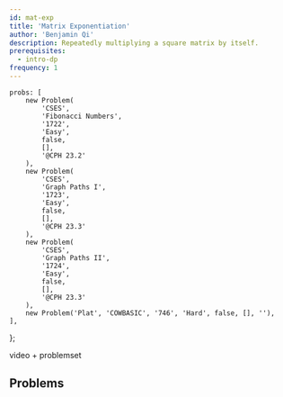 ```yaml
---
id: mat-exp
title: 'Matrix Exponentiation'
author: 'Benjamin Qi'
description: Repeatedly multiplying a square matrix by itself.
prerequisites:
  - intro-dp
frequency: 1
---
```




	probs: [
		new Problem(
			'CSES',
			'Fibonacci Numbers',
			'1722',
			'Easy',
			false,
			[],
			'@CPH 23.2'
		),
		new Problem(
			'CSES',
			'Graph Paths I',
			'1723',
			'Easy',
			false,
			[],
			'@CPH 23.3'
		),
		new Problem(
			'CSES',
			'Graph Paths II',
			'1724',
			'Easy',
			false,
			[],
			'@CPH 23.3'
		),
		new Problem('Plat', 'COWBASIC', '746', 'Hard', false, [], ''),
	],
};

<Resources>
	<Resource source="CP2" title="5.9 - Powers of a Square Matrix"></Resource>
	<Resource source="CPH" title="23 - Matrices"></Resource>
	<Resource
		source="CF"
		url="https://codeforces.com/blog/entry/80195"
		title="Errichto - Matrix Exponentiation"
		starred
	>
		video + problemset
	</Resource>
</Resources>

## Problems

<Problems problems={problems.probs} />
